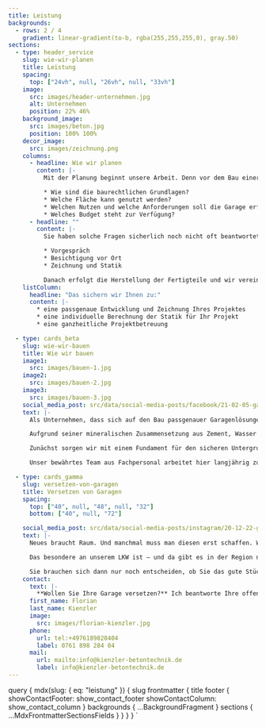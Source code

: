 ```yaml
---
title: Leistung
backgrounds:
  - rows: 2 / 4
    gradient: linear-gradient(to-b, rgba(255,255,255,0), gray.50)
sections:
  - type: header_service
    slug: wie-wir-planen
    title: Leistung
    spacing:
      top: ["24vh", null, "26vh", null, "33vh"]
    image:
      src: images/header-unternehmen.jpg
      alt: Unternehmen
      position: 22% 46%
    background_image:
      src: images/beton.jpg
      position: 100% 100%
    decor_image:
      src: images/zeichnung.png
    columns:
      - headline: Wie wir planen
        content: |-
          Mit der Planung beginnt unsere Arbeit. Denn vor dem Bau einer Garage sind Fragen zu klären. **Zum Beispiel:**

          * Wie sind die baurechtlichen Grundlagen?
          * Welche Fläche kann genutzt werden?
          * Welchen Nutzen und welche Anforderungen soll die Garage erfüllen?
          * Welches Budget steht zur Verfügung?
      - headline: ""
        content: |-
          Sie haben solche Fragen sicherlich noch nicht oft beantwortet und tun sich vielleicht schwer. Wir beantworten diese Fragen jeden Tag. Hier unterstützen wir Sie also gerne, denn Ihre Wünsche geben die Richtung der Planung vor. Ihr persönlicher Zugewinn an Nutzen hat für uns oberste Priorität. Während der ganzen Bauzeit haben Sie feste Ansprechpartner, die Sie durch folgende **Phasen** begleiten:

          * Vorgespräch
          * Besichtigung vor Ort
          * Zeichnung und Statik

          Danach erfolgt die Herstellung der Fertigteile und wir vereinbaren einen Termin für den Aufbau. Sie können sich dann bereits auf Ihre neue Garage freuen und den neu gewonnen Platz verplanen.
    listColumn:
      headline: "Das sichern wir Ihnen zu:"
      content: |-
        * eine passgenaue Entwicklung und Zeichnung Ihres Projektes
        * eine individuelle Berechnung der Statik für Ihr Projekt
        * eine ganzheitliche Projektbetreuung

  - type: cards_beta
    slug: wie-wir-bauen
    title: Wie wir bauen
    image1:
      src: images/bauen-1.jpg
    image2:
      src: images/bauen-2.jpg
    image3:
      src: images/bauen-3.jpg
    social_media_post: src/data/social-media-posts/facebook/21-02-05-garage.yaml
    text: |-
      Als Unternehmen, dass sich auf den Bau passgenauer Garagenlösungen spezialisiert hat, ist uns natürlich auch der fachgerechte Bau der Garage ein wichtiges Anliegen. Wir wählen dabei bewusst hochwertige Materialien in Form von Beton, Innendispersionsfarbe, Außenputz, Dach-Beschichtungen und mehr für Sie aus.

      Aufgrund seiner mineralischen Zusammensetzung aus Zement, Wasser und Zuschlägen, erfüllt Beton in unserem System hohe qualitative Anforderungen. **Ihr zusätzliches Plus:** in unserem Leistungsumfang ist die statische Berechnung inbegriffen und es bedarf somit keinem zusätzlichen Statiker.

      Zunächst sorgen wir mit einem Fundament für den sicheren Untergrund Ihrer neuen Garage. Auf Basis unserer Planungen werden parallel die Fertigteile für jede Baustelle hergestellt und anschließend bei Ihnen vor Ort aufgestellt. Dadurch entsteht Ihre neue Garage bereits an einem Tag.

      Unser bewährtes Team aus Fachpersonal arbeitet hier langjährig zusammen und hat schon viele Baustellen zusammen gemeistert. Jede Baustelle wird persönlich betreut.

  - type: cards_gamma
    slug: versetzen-von-garagen
    title: Versetzen von Garagen
    spacing:
      top: ["40", null, "48", null, "32"]
      bottom: ["40", null, "72"]

    social_media_post: src/data/social-media-posts/instagram/20-12-22-garage.yaml
    text: |-
      Neues braucht Raum. Und manchmal muss man diesen erst schaffen. Wir vesetzten Ihre alte Garage am Stück. Dafür nutzen wir unseren speziellen LKW, der bis zu 16 Tonnen anheben, aufladen und wegbringen kann.

      Das besondere an unserem LKW ist – und da gibt es in der Region nur wenige vergleichbare – dass er mit nur 12 Meter Vorplatz auskommt und selbst wenn das knapp wird, auch die Möglichkeit zum sogenannten „Außenangriff“ der Garage über Ketten hat. Es sollte also nur sehr wenige Siuationen geben, mit denen unser LKW nicht zurechtkommt.

      Sie brauchen sich dann nur noch entscheiden, ob Sie das gute Stück entweder auf ein neues Fundament setzen, an einen anderen Platz auf Ihrem Grundstück bringen oder direkt entsorgen lassen.
    contact:
      text: |-
        **Wollen Sie Ihre Garage versetzen?** Ich beantworte Ihre offenen Fragen:
      first_name: Florian
      last_name: Kienzler
      image:
        src: images/florian-kienzler.jpg
      phone:
        url: tel:+4976189828404
        label: 0761 898 284 04
      mail:
        url: mailto:info@kienzler-betontechnik.de
        label: info@kienzler-betontechnik.de
---
```



  query {
    mdx(slug: { eq: "leistung" }) {
      slug
      frontmatter {
        title
        footer {
          showContactFooter: show_contact_footer
          showContactColumn: show_contact_column
        }
        backgrounds {
          ...BackgroundFragment
        }
        sections {
          ...MdxFrontmatterSectionsFields
        }
      }
    }
  }
`
